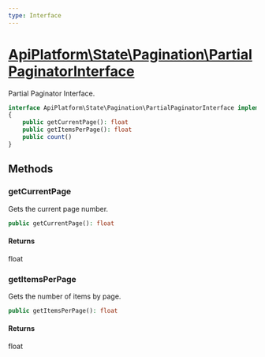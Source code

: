 ```yaml
---
type: Interface
---
```


# [ApiPlatform\State\Pagination\PartialPaginatorInterface](/docs/reference/State/Pagination/PartialPaginatorInterface)

Partial Paginator Interface.




```php
interface ApiPlatform\State\Pagination\PartialPaginatorInterface implements Traversable, Countable
{
    public getCurrentPage(): float
    public getItemsPerPage(): float
    public count()
}
```
## Methods

### getCurrentPage

Gets the current page number.

```php
public getCurrentPage(): float
```

#### Returns

float

### getItemsPerPage

Gets the number of items by page.

```php
public getItemsPerPage(): float
```

#### Returns

float
